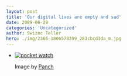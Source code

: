 ```yaml
---
layout: post
title: 'Our digital lives are empty and sad'
date: 2009-06-29
categories: 'Uncategorized'
author: Swizec Teller
hero: ./img/2366-1806578399_283cbcd3da_m.jpg
---
```

- [![pocket watch](./img/2366-1806578399_283cbcd3da_m.jpg "pocket watch")](http://www.flickr.com/photos/8549467@N06/1806578399)

  Image by [Panch](http://www.flickr.com/photos/8549467@N06/1806578399)